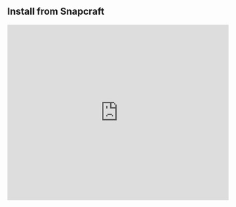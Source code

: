 ## Install from Snapcraft

<iframe
  src="https://snapcraft.io/multilangcrlb/embedded?button=black&channels=true&summary=true"
  frameBorder="0"
  width="100%"
  height="400px"
  style={{ border: "1px solid #CCC", borderRadius: "2px" }}
/>
